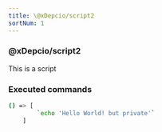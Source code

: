 ```yaml
---
title: \@xDepcio/script2
sortNum: 1
---
```

### \@xDepcio/script2
This is a script
### Executed commands
```bash
() => [
        `echo 'Hello World! but private'`
    ]
```
